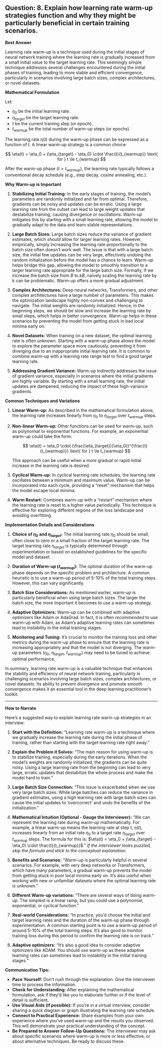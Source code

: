 ## Question: 8. Explain how learning rate warm-up strategies function and why they might be particularly beneficial in certain training scenarios.

**Best Answer**

Learning rate warm-up is a technique used during the initial stages of neural network training where the learning rate is gradually increased from a small initial value to the target learning rate. This seemingly simple technique addresses several challenges encountered during the initial phases of training, leading to more stable and efficient convergence, particularly in scenarios involving large batch sizes, complex architectures, or novel datasets.

**Mathematical Formulation**

Let:

*   $\eta_0$ be the initial learning rate.
*   $\eta_{target}$ be the target learning rate.
*   $t$ be the current training step (or epoch).
*   $t_{warmup}$ be the total number of warm-up steps (or epochs).

The learning rate $\eta(t)$ during the warm-up phase can be expressed as a function of $t$. A linear warm-up strategy is a common choice:

$$
\eta(t) = \eta_0 + (\eta_{target} - \eta_0) \cdot \frac{t}{t_{warmup}}  \text{ for } t \le t_{warmup}
$$

After the warm-up phase ($t > t_{warmup}$), the learning rate typically follows a conventional decay schedule (e.g., step decay, cosine annealing, etc.).

**Why Warm-up is Important**

1.  **Stabilizing Initial Training:** In the early stages of training, the model's parameters are randomly initialized and far from optimal. Therefore, gradients can be noisy and updates can be erratic. Using a large learning rate from the outset can lead to large weight updates that destabilize training, causing divergence or oscillations. Warm-up mitigates this by starting with a small learning rate, allowing the model to gradually adapt to the data and learn stable representations.

2.  **Large Batch Sizes:** Large batch sizes reduce the variance of gradient estimates, which *should* allow for larger learning rates. However, empirically, simply increasing the learning rate proportionally to the batch size often doesn't work well. The issue is that with a large batch size, the initial few updates can be very large, effectively undoing the random initialization before the model has a chance to learn. Warm-up helps bridge this gap, allowing the model to smoothly transition to a larger learning rate appropriate for the large batch size.  Formally, if we increase the batch size from $B$ to $kB$, naively scaling the learning rate by $k$ can be problematic.  Warm-up offers a more gradual adjustment.

3.  **Complex Architectures:** Deep neural networks, Transformers, and other complex architectures have a large number of parameters. This makes the optimization landscape highly non-convex and challenging to navigate. The initial weights are randomly initialized. Hence, in the beginning steps, we should be slow and increase the learning rate by small steps, which helps in better convergence. Warm-up helps in these scenarios by preventing the model from getting stuck in bad local minima early on.

4.  **Novel Datasets:** When training on a new dataset, the optimal learning rate is often unknown. Starting with a warm-up phase allows the model to explore the parameter space more cautiously, preventing it from diverging due to an inappropriate initial learning rate. It is common to combine warm-up with a learning rate range test to find a good target learning rate.

5.  **Addressing Gradient Variance:** Warm-up indirectly addresses the issue of gradient variance, especially in scenarios where the initial gradients are highly variable. By starting with a small learning rate, the initial updates are dampened, reducing the impact of these high-variance gradients.

**Common Techniques and Variations**

1.  **Linear Warm-up:** As described in the mathematical formulation above, the learning rate increases linearly from $\eta_0$ to $\eta_{target}$ over $t_{warmup}$ steps.

2.  **Non-linear Warm-up:**  Other functions can be used for warm-up, such as polynomial or exponential functions. For example, an exponential warm-up could take the form:

    $$
    \eta(t) = \eta_0 \cdot (\frac{\eta_{target}}{\eta_0})^{\frac{t}{t_{warmup}}} \text{ for } t \le t_{warmup}
    $$

    This approach can be useful when a more gradual or rapid initial increase in the learning rate is desired.

3.  **Cyclical Warm-up:** In cyclical learning rate schedules, the learning rate oscillates between a minimum and maximum value.  Warm-up can be incorporated into each cycle, providing a "reset" mechanism that helps the model escape local minima.

4.  **Warm Restart:** Combines warm-up with a "restart" mechanism where the learning rate is reset to a higher value periodically. This technique is effective for exploring different regions of the loss landscape and avoiding overfitting.

**Implementation Details and Considerations**

1.  **Choice of $\eta_0$ and $\eta_{target}$:**  The initial learning rate $\eta_0$ should be small, often close to zero or a small fraction of the target learning rate.  The target learning rate $\eta_{target}$ is typically determined through experimentation or based on established guidelines for the specific model and dataset.

2.  **Duration of Warm-up ($t_{warmup}$):**  The optimal duration of the warm-up phase depends on the specific problem and architecture. A common heuristic is to use a warm-up period of 5-10% of the total training steps.  However, this can vary significantly.

3.  **Batch Size Considerations:** As mentioned earlier, warm-up is particularly beneficial when using large batch sizes. The larger the batch size, the more important it becomes to use a warm-up strategy.

4.  **Adaptive Optimizers:** Warm-up can be combined with adaptive optimizers like Adam or AdaGrad. In fact, it is often *recommended* to use warm-up with Adam, as Adam's adaptive learning rates can sometimes lead to instability in the initial training stages.

5.  **Monitoring and Tuning:** It's crucial to monitor the training loss and other metrics during the warm-up phase to ensure that the learning rate is increasing appropriately and that the model is not diverging. The warm-up parameters ($\eta_0$, $\eta_{target}$, $t_{warmup}$) may need to be tuned to achieve optimal performance.

In summary, learning rate warm-up is a valuable technique that enhances the stability and efficiency of neural network training, particularly in challenging scenarios involving large batch sizes, complex architectures, or novel datasets. Its ability to prevent divergence and promote smooth convergence makes it an essential tool in the deep learning practitioner's toolkit.

---

**How to Narrate**

Here's a suggested way to explain learning rate warm-up strategies in an interview:

1.  **Start with the Definition:** "Learning rate warm-up is a technique where we gradually increase the learning rate during the initial phase of training, rather than starting with the target learning rate right away."

2.  **Explain the Problem it Solves:** "The main reason for using warm-up is to stabilize training, especially during the early iterations. When the model's weights are randomly initialized, the gradients can be quite noisy. Using a large learning rate from the beginning can lead to very large, erratic updates that destabilize the whole process and make the model hard to train."

3.  **Large Batch Size Connection:** "This issue is exacerbated when we use very large batch sizes. While large batches can reduce the variance in gradient estimates, using a high learning rate with large batch sizes can cause the initial updates to 'overcorrect' and undo the benefits of the initialization."

4.  **Mathematical Intuition (Optional - Gauge the Interviewer):** "We can represent the learning rate during warm-up mathematically. For example, a linear warm-up means the learning rate at step t, $\eta(t)$,  increases linearly from an initial rate $\eta_0$ to a target rate $\eta_{target}$ over $t_{warmup}$ steps. The formula for this is: $\eta(t) = \eta_0 + (\eta_{target} - \eta_0) \cdot \frac{t}{t_{warmup}}$."  *If the interviewer looks puzzled, skip the formula and stick to the conceptual explanation.*

5.  **Benefits and Scenarios:** "Warm-up is particularly helpful in several scenarios. For example, with very deep networks or Transformers, which have many parameters, a gradual warm-up prevents the model from getting stuck in poor local minima early on. It's also useful when working with new or unfamiliar datasets where the optimal learning rate is unknown."

6.  **Different Warm-up variations:** "There are several ways of doing warm-up. The simplest is a linear ramp, but you could use a polynomial, exponential, or cyclical function."

7.  **Real-world Considerations:** "In practice, you'd choose the initial and target learning rates and the duration of the warm-up phase through experimentation. A common starting point is to use a warm-up period of around 5-10% of the total training steps. It’s also good to monitor training loss during this period to confirm the learning rate is on track.”

8.  **Adaptive optimizers:** "It's also a good idea to consider adaptive optimizers like ADAM. You should use warm-up as these adaptive learning rates can sometimes lead to instability in the initial training stages."

**Communication Tips:**

*   **Pace Yourself:** Don't rush through the explanation. Give the interviewer time to process the information.
*   **Check for Understanding:** After explaining the mathematical formulation, ask if they'd like you to elaborate further or if the level of detail is sufficient.
*   **Use Visual Aids (if possible):** If you're in a virtual interview, consider sharing a quick diagram or graph illustrating the learning rate schedule.
*   **Connect to Practical Experience:** Share examples from your own experience where you've used warm-up and the results you observed. This will demonstrate your practical understanding of the concept.
*   **Be Prepared to Answer Follow-Up Questions:** The interviewer may ask about specific scenarios where warm-up is more or less effective, or about alternative techniques. Be ready to discuss these.
